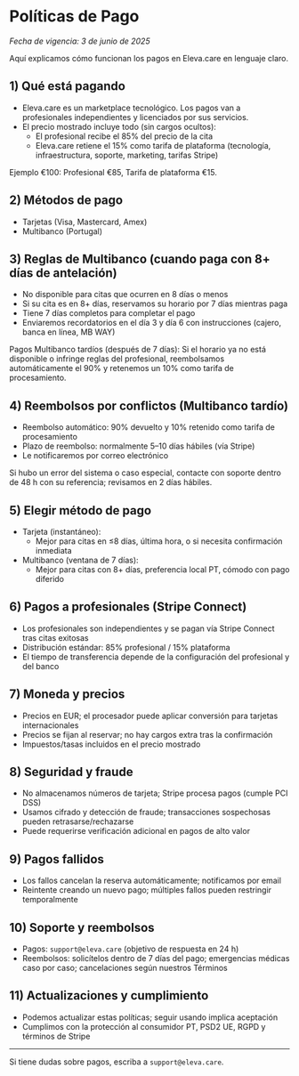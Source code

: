 # Políticas de Pago

_Fecha de vigencia: 3 de junio de 2025_

Aquí explicamos cómo funcionan los pagos en Eleva.care en lenguaje claro.

## 1) Qué está pagando

- Eleva.care es un marketplace tecnológico. Los pagos van a profesionales independientes y licenciados por sus servicios.
- El precio mostrado incluye todo (sin cargos ocultos):
  - El profesional recibe el 85% del precio de la cita
  - Eleva.care retiene el 15% como tarifa de plataforma (tecnología, infraestructura, soporte, marketing, tarifas Stripe)

Ejemplo €100: Profesional €85, Tarifa de plataforma €15.

## 2) Métodos de pago

- Tarjetas (Visa, Mastercard, Amex)
- Multibanco (Portugal)

## 3) Reglas de Multibanco (cuando paga con 8+ días de antelación)

- No disponible para citas que ocurren en 8 días o menos
- Si su cita es en 8+ días, reservamos su horario por 7 días mientras paga
- Tiene 7 días completos para completar el pago
- Enviaremos recordatorios en el día 3 y día 6 con instrucciones (cajero, banca en línea, MB WAY)

Pagos Multibanco tardíos (después de 7 días): Si el horario ya no está disponible o infringe reglas del profesional, reembolsamos automáticamente el 90% y retenemos un 10% como tarifa de procesamiento.

## 4) Reembolsos por conflictos (Multibanco tardío)

- Reembolso automático: 90% devuelto y 10% retenido como tarifa de procesamiento
- Plazo de reembolso: normalmente 5–10 días hábiles (vía Stripe)
- Le notificaremos por correo electrónico

Si hubo un error del sistema o caso especial, contacte con soporte dentro de 48 h con su referencia; revisamos en 2 días hábiles.

## 5) Elegir método de pago

- Tarjeta (instantáneo):
  - Mejor para citas en ≤8 días, última hora, o si necesita confirmación inmediata
- Multibanco (ventana de 7 días):
  - Mejor para citas con 8+ días, preferencia local PT, cómodo con pago diferido

## 6) Pagos a profesionales (Stripe Connect)

- Los profesionales son independientes y se pagan vía Stripe Connect tras citas exitosas
- Distribución estándar: 85% profesional / 15% plataforma
- El tiempo de transferencia depende de la configuración del profesional y del banco

## 7) Moneda y precios

- Precios en EUR; el procesador puede aplicar conversión para tarjetas internacionales
- Precios se fijan al reservar; no hay cargos extra tras la confirmación
- Impuestos/tasas incluidos en el precio mostrado

## 8) Seguridad y fraude

- No almacenamos números de tarjeta; Stripe procesa pagos (cumple PCI DSS)
- Usamos cifrado y detección de fraude; transacciones sospechosas pueden retrasarse/rechazarse
- Puede requerirse verificación adicional en pagos de alto valor

## 9) Pagos fallidos

- Los fallos cancelan la reserva automáticamente; notificamos por email
- Reintente creando un nuevo pago; múltiples fallos pueden restringir temporalmente

## 10) Soporte y reembolsos

- Pagos: `support@eleva.care` (objetivo de respuesta en 24 h)
- Reembolsos: solicítelos dentro de 7 días del pago; emergencias médicas caso por caso; cancelaciones según nuestros Términos

## 11) Actualizaciones y cumplimiento

- Podemos actualizar estas políticas; seguir usando implica aceptación
- Cumplimos con la protección al consumidor PT, PSD2 UE, RGPD y términos de Stripe

---

Si tiene dudas sobre pagos, escriba a `support@eleva.care`.
